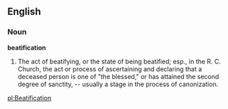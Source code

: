==English==

===Noun===

'''beatification'''

#The act of beatifying, or the state of being beatified; esp., in the R. C. Church, the act or process of ascertaining and declaring that a deceased person is one of "the blessed," or has attained the second degree of sanctity, -- usually a stage in the process of canonization.

[[pl:Beatification]]